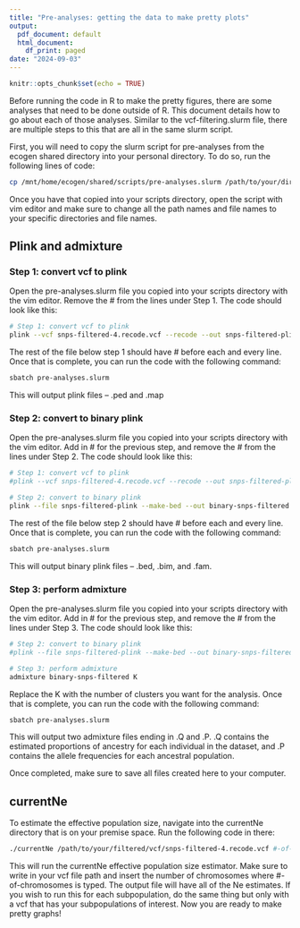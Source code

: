 ```yaml
---
title: "Pre-analyses: getting the data to make pretty plots"
output:
  pdf_document: default
  html_document:
    df_print: paged
date: "2024-09-03"
---
```


```r
knitr::opts_chunk$set(echo = TRUE)
```

Before running the code in R to make the pretty figures, there are some analyses that need to be done outside of R. This document details how to go about each of those analyses. Similar to the vcf-filtering.slurm file, there are multiple steps to this that are all in the same slurm script. 

First, you will need to copy the slurm script for pre-analyses from the ecogen shared directory into your personal directory. To do so, run the following lines of code:

```bash
cp /mnt/home/ecogen/shared/scripts/pre-analyses.slurm /path/to/your/directory/scripts/pre-analyses.slurm
```

Once you have that copied into your scripts directory, open the script with vim editor and make sure to change all the path names and file names to your specific directories and file names. 

## Plink and admixture

### Step 1: convert vcf to plink

Open the pre-analyses.slurm file you copied into your scripts directory with the vim editor. Remove the # from the lines under Step 1. The code should look like this:

```bash
# Step 1: convert vcf to plink
plink --vcf snps-filtered-4.recode.vcf --recode --out snps-filtered-plink
```

The rest of the file below step 1 should have # before each and every line. Once that is complete, you can run the code with the following command:

```bash
sbatch pre-analyses.slurm
```

This will output plink files -- .ped and .map

### Step 2: convert to binary plink

Open the pre-analyses.slurm file you copied into your scripts directory with the vim editor. Add in # for the previous step, and remove the # from the lines under Step 2. The code should look like this:

```bash
# Step 1: convert vcf to plink
#plink --vcf snps-filtered-4.recode.vcf --recode --out snps-filtered-plink

# Step 2: convert to binary plink
plink --file snps-filtered-plink --make-bed --out binary-snps-filtered
```

The rest of the file below step 2 should have # before each and every line. Once that is complete, you can run the code with the following command:

```bash
sbatch pre-analyses.slurm
```

This will output binary plink files -- .bed, .bim, and .fam.

### Step 3: perform admixture

Open the pre-analyses.slurm file you copied into your scripts directory with the vim editor. Add in # for the previous step, and remove the # from the lines under Step 3. The code should look like this:

```bash
# Step 2: convert to binary plink
#plink --file snps-filtered-plink --make-bed --out binary-snps-filtered

# Step 3: perform admixture
admixture binary-snps-filtered K
```

Replace the K with the number of clusters you want for the analysis. Once that is complete, you can run the code with the following command:

```bash
sbatch pre-analyses.slurm
```

This will output two admixture files ending in .Q and .P. .Q contains the estimated proportions of ancestry for each individual in the dataset, and .P contains the allele frequencies for each ancestral population. 

Once completed, make sure to save all files created here to your computer.

## currentNe

To estimate the effective population size, navigate into the currentNe directory that is on your premise space. Run the following code in there:

```bash
./currentNe /path/to/your/filtered/vcf/snps-filtered-4.recode.vcf #-of-chromosomes
```

This will run the currentNe effective population size estimator. Make sure to write in your vcf file path and insert the number of chromosomes where #-of-chromosomes is typed. The output file will have all of the Ne estimates. If you wish to run this for each subpopulation, do the same thing but only with a vcf that has your subpopulations of interest. Now you are ready to make pretty graphs!